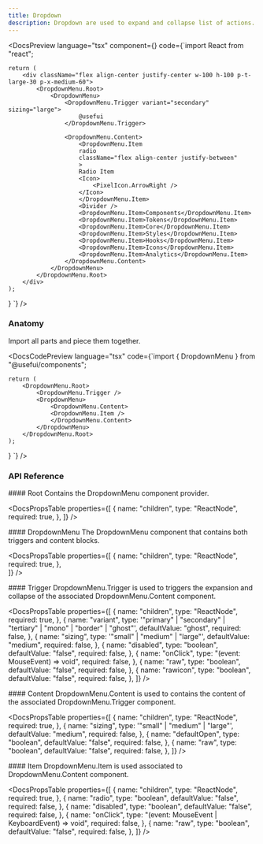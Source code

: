 ```yaml
---
title: Dropdown
description: Dropdown are used to expand and collapse list of actions.
---
```


<DocsSection>

<DocsPreview
  language="tsx"
  component={<DropdownMenuTemplate />}
  code={`import React from "react";

    return (
        <div className="flex align-center justify-center w-100 h-100 p-t-large-30 p-x-medium-60">
            <DropdownMenu.Root>
                <DropdownMenu>
                    <DropdownMenu.Trigger variant="secondary" sizing="large">
                        @usefui
                    </DropdownMenu.Trigger>

                    <DropdownMenu.Content>
                        <DropdownMenu.Item
                        radio
                        className="flex align-center justify-between"
                        >
                        Radio Item
                        <Icon>
                            <PixelIcon.ArrowRight />
                        </Icon>
                        </DropdownMenu.Item>
                        <Divider />
                        <DropdownMenu.Item>Components</DropdownMenu.Item>
                        <DropdownMenu.Item>Tokens</DropdownMenu.Item>
                        <DropdownMenu.Item>Core</DropdownMenu.Item>
                        <DropdownMenu.Item>Styles</DropdownMenu.Item>
                        <DropdownMenu.Item>Hooks</DropdownMenu.Item>
                        <DropdownMenu.Item>Icons</DropdownMenu.Item>
                        <DropdownMenu.Item>Analytics</DropdownMenu.Item>
                    </DropdownMenu.Content>
                </DropdownMenu>
            </DropdownMenu.Root>
        </div>
    );

}
`}
/>

</DocsSection>

<DocsSection>

### Anatomy

<DocsTextBlock className="m-b-medium-60">
  Import all parts and piece them together.
</DocsTextBlock>

<DocsCodePreview
  language="tsx"
  code={`import { DropdownMenu } from "@usefui/components";

    return (
        <DropdownMenu.Root>
            <DropdownMenu.Trigger />
            <DropdownMenu>
                <DropdownMenu.Content>
                <DropdownMenu.Item />
                </DropdownMenu.Content>
            </DropdownMenu>
        </DropdownMenu.Root>
    );
}
`} />

</DocsSection>

### API Reference

<DocsSection className="m-y-large-10">
#### Root

<DocsTextBlock className="m-b-medium-60">
  Contains the DropdownMenu component provider.
</DocsTextBlock>

<DocsPropsTable
  properties={[
    {
      name: "children",
      type: "ReactNode",
      required: true,
    },
  ]}
/>
</DocsSection>

<DocsSection className="m-y-large-10">
#### DropdownMenu

<DocsTextBlock className="m-b-medium-60">
  The DropdownMenu component that contains both triggers and content blocks.
</DocsTextBlock>

<DocsPropsTable
  properties={[
    {
      name: "children",
      type: "ReactNode",
      required: true,
    },    
  ]}
/>
</DocsSection>

<DocsSection className="m-y-large-10">
#### Trigger

<DocsTextBlock className="m-b-medium-60">
  DropdownMenu.Trigger is used to triggers the expansion and collapse of the
  associated DropdownMenu.Content component.
</DocsTextBlock>

<DocsPropsTable
  properties={[
    {
      name: "children",
      type: "ReactNode",
      required: true,
    },
    {
      name: "variant",
      type: '"primary" | "secondary" | "tertiary" | "mono" | "border" | "ghost"',
      defaultValue: "ghost",
      required: false,
    },
    {
      name: "sizing",
      type: '"small" | "medium" | "large"',
      defaultValue: "medium",
      required: false,
    },
    {
      name: "disabled",
      type: "boolean",
      defaultValue: "false",
      required: false,
    },
    {
      name: "onClick",
      type: "(event: MouseEvent<HTMLButtonElement>) => void",
      required: false,
    },
    {
      name: "raw",
      type: "boolean",
      defaultValue: "false",
      required: false,
    },
    {
      name: "rawicon",
      type: "boolean",
      defaultValue: "false",
      required: false,
    },
  ]}
/>
</DocsSection>

<DocsSection className="m-y-large-10">
#### Content

<DocsTextBlock className="m-b-medium-60">
  DropdownMenu.Content is used to contains the content of the associated
  DropdownMenu.Trigger component.
</DocsTextBlock>

<DocsPropsTable
  properties={[
    {
      name: "children",
      type: "ReactNode",
      required: true,
    },
    {
      name: "sizing",
      type: '"small" | "medium" | "large"',
      defaultValue: "medium",
      required: false,
    },
    {
      name: "defaultOpen",
      type: "boolean",
      defaultValue: "false",
      required: false,
    },
    {
      name: "raw",
      type: "boolean",
      defaultValue: "false",
      required: false,
    },
  ]}
/>

</DocsSection>

<DocsSection className="m-y-large-10">
#### Item

<DocsTextBlock className="m-b-medium-60">
  DropdownMenu.Item is used associated to DropdownMenu.Content component.
</DocsTextBlock>

<DocsPropsTable
 properties={[
    {
      name: "children",
      type: "ReactNode",
      required: true,
    },
    {
      name: "radio",
      type: "boolean",
      defaultValue: "false",
      required: false,
    },
    {
      name: "disabled",
      type: "boolean",
      defaultValue: "false",
      required: false,
    },
    {
      name: "onClick",
      type: "(event: MouseEvent<HTMLLIElement> | KeyboardEvent<HTMLLIElement>) => void",
      required: false,
    },
    {
      name: "raw",
      type: "boolean",
      defaultValue: "false",
      required: false,
    },
  ]}
/>
</DocsSection>

<DocsFooter prev="/docs/components/divider" next="/docs/components/field" />
